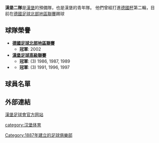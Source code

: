 {{Football club infobox
| clubname    = 漢堡二隊
| current     =
| image       = [[File:Hamburger_SV_logo.svg|150px]]
| fullname    = 漢堡體育會二隊俱樂部
| nickname    = 
| founded     = 1887年
| city        = [[德國|德國]][[漢堡|漢堡]]
| ground      = Edmund-Plambeck-Stadion
| capacity    = 5,068人
| owner       = 
| chairman    = Carl-Edgar Jarchow
| chrtitle    = 主席
| manager     = Soner Uysal (caretaker)
| league      = [[德國足球北部地區聯賽|德國足球北部地區聯賽]]
| season      = {{link-en|2015年至2016年德国足球地区联赛|2015–16 Regionalliga|2015-16}}
| position    = 西部地區聯，第 14 位
| pattern_la1 = _hsv1415h
| pattern_b1  = _hsv1415home
| pattern_ra1 = _hsv1415h
| pattern_sh1 = _adidas_white
| pattern_so1 = _hsv1415h
| leftarm1    = FFFFFF
| body1       = FFFFFF
| rightarm1   = FFFFFF
| shorts1     = FF0000
| socks1      = 0000FF
| pattern_la2 = _hsv1415a
| pattern_b2  = _hsv1415away
| pattern_ra2 = _hsv1415a
| pattern_sh2 = _hsv1415a
| pattern_so2 = _hsv1415away
| leftarm2    = 7DBAEC
| body2       = FFFFFF
| rightarm2   = 7DBAEC
| shorts2     = FFFFFF
| socks2      = FFFFFF
| pattern_la3 = _hsv1415t
| pattern_b3  = _hsv1415third
| pattern_ra3 = _hsv1415t
| pattern_sh3 = _hsv1415t
| pattern_so3 = _hsv1415t
| leftarm3    = DD0000
| body3       = DD0000
| rightarm3   = DD0000
| shorts3     = DD0000
| socks3      = DD0000
}}
'''漢堡二隊'''是[[漢堡體育俱樂部|漢堡]]的預備隊，也是漢堡的青年隊。
他們曾經打進[[德國杯|德國杯]]第二輪，目前在[[德國足球北部地區聯賽|德國足球北部地區聯賽]]踢球
==球隊榮譽==
*'''[[德國足球北部地區聯賽|德國足球北部地區聯賽]]'''
** '''冠軍''': 2002
*'''[[漢堡足球高級聯賽|漢堡足球高級聯賽]]'''
** '''冠軍''': (3) 1986, 1987, 1989
*'''{{le|漢堡杯|Hamburg Cup}}'''
** '''冠軍''': (3) 1991, 1996, 1997

== 球員名單 ==
{{Fs start}}
{{Fs player|no= |nat=GER|pos=GK|name=[[Tino_Dehmelt|Tino Dehmelt]]}}
{{Fs player|no= |nat=GER|pos=GK|name=[[Tom_Mickel|Tom Mickel]]}}
{{Fs player|no= |nat=AUT|pos=GK|name=[[Johannes_Kreidl|Johannes Kreidl]]}}
{{Fs player|no= |nat=GER|pos=DF|name=[[Dominik_Jordan|Dominik Jordan]]}}
{{Fs player|no= |nat=GER|pos=DF|name=[[Lennard_Sowah|Lennard Sowah]]}}
{{Fs player|no= |nat=GER|pos=DF|name=[[Marc_Lindenbergh|Marc Lindenbergh]]}}
{{Fs player|no= |nat=KOR|pos=DF|name=[[Kim_Dong-su|Kim Dong-su]]}}
{{Fs player|no= |nat=GER|pos=DF|name=[[Ashton_Götz|Ashton Götz]]}}
{{Fs player|no= |nat=GER|pos=DF|name=[[Kerim_Carulos|Kerim Carulos]]}}
{{Fs player|no= |nat=GER|pos=DF|name=[[Oliver_Oschkenat|Oliver Oschkenat]]}}
{{Fs player|no= |nat=CRO|pos=DF|name=[[Armando_Tikvic|Armando Tikvic]]}}
{{Fs player|no= |nat=KOR|pos=DF|name=[[Seo_Young-jae|Seo Young-jae]]}}
{{Fs player|no= |nat=GER|pos=DF|name=[[Dren_Feka|Dren Feka]]}}
{{Fs player|no= |nat=GER|pos=MF|name=[[Gideon_Jung|Gideon Jung]]}}
{{Fs mid}}
{{Fs player|no= |nat=GER|pos=MF|name=[[Finn_Porath|Finn Porath]]}}
{{Fs player|no= |nat=GER|pos=MF|name=[[Sebastian_Haut|Sebastian Haut]]}}
{{Fs player|no= |nat=GER|pos=MF|name=[[Ahmet_Arslan|Ahmet Arslan]]}}
{{Fs player|no= |nat=TUR|pos=MF|name=[[Tolcay_Cigerci|Tolcay Cigerci]]}}
{{Fs player|no= |nat=FRA|pos=MF|name=[[Adel_Daouri|Adel Daouri]]}}
{{Fs player|no= |nat=POR|pos=MF|name=[[Andre_Branco|Andre Branco]]}}
{{Fs player|no= |nat=GER|pos=MF|name=[[Vesel_Limaj|Vesel Limaj]]}}
{{Fs player|no= |nat=GER|pos=MF|name=[[Rafael_Brand|Rafael Brand]]}}
{{Fs player|no= |nat=GER|pos=FW|name=[[Enes_Küc|Enes Küc]]}}
{{Fs player|no= |nat=GER|pos=FW|name=[[Nico_Charrier|Nico Charrier]]}}
{{Fs player|no= |nat=GER|pos=FW|name=[[Gillian_Jurcher|Gillian Jurcher]]}}
{{Fs player|no= |nat=GER|pos=FW|name=[[Said_Benkarit|Said Benkarit]]}}
{{Fs player|no= |nat=RUS|pos=FW|name=[[Laurynas_Kulikas|Laurynas Kulikas]]}}
{{Fs player|no= |nat=HKG|pos=MF|name=[[周緣德|周緣德]]}}
{{Fs end}}

== 外部連結 ==
{{de}}[http://www.hsv.de/ 漢堡足球會官方网站] {{Wayback|url=http://www.hsv.de/ |date=20110228105433 }}

[[category:汉堡体育|category:汉堡体育]]
[[Category:1887年建立的足球俱樂部|Category:1887年建立的足球俱樂部]]